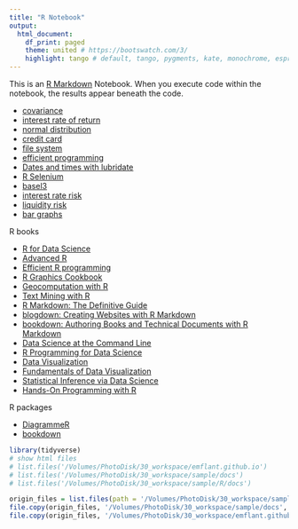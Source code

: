 ```yaml
---
title: "R Notebook"
output:
  html_document:
    df_print: paged
    theme: united # https://bootswatch.com/3/
    highlight: tango # default, tango, pygments, kate, monochrome, espresso, zenburn, haddock, and textmate
---
```


This is an [R Markdown](http://rmarkdown.rstudio.com) Notebook. When you execute code within the notebook, the results appear beneath the code. 

- [covariance](./covariance.nb.html)
- [interest rate of return](./internal_rate_of_return.nb.html)
- [normal distribution](./normal_distribution.nb.html)
- [credit card](./credit_card.nb.html)
- [file system](./file_system.html)
- [efficient programming](./efficient_programming.nb.html)
- [Dates and times with lubridate](./dates_and_times.html)
- [R Selenium](./rselenium.html)
- [basel3](./basel3.html)
- [interest rate risk](./interest_rate_risk.nb.html)
- [liquidity risk](./liquidity_risk.html)
- [bar graphs](./bar_graphs.html)

R books

- [R for Data Science](https://r4ds.had.co.nz)
- [Advanced R](https://adv-r.hadley.nz)
- [Efficient R programming](https://csgillespie.github.io/efficientR/)
- [R Graphics Cookbook](https://r-graphics.org)
- [Geocomputation with R](https://geocompr.robinlovelace.net)
- [Text Mining with R](https://www.tidytextmining.com)
- [R Markdown: The Definitive Guide](https://bookdown.org/yihui/rmarkdown/)
- [blogdown: Creating Websites with R Markdown](https://bookdown.org/yihui/blogdown/)
- [bookdown: Authoring Books and Technical Documents with R Markdown](https://bookdown.org/yihui/bookdown/)
- [Data Science at the Command Line](https://www.datascienceatthecommandline.com)
- [R Programming for Data Science](https://bookdown.org/rdpeng/rprogdatascience/)
- [Data Visualization](https://socviz.co)
- [Fundamentals of Data Visualization](https://serialmentor.com/dataviz/)
- [Statistical Inference via Data Science](https://moderndive.com)
- [Hands-On Programming with R](https://rstudio-education.github.io/hopr/)

R packages

- [DiagrammeR](http://rich-iannone.github.io/DiagrammeR/index.html)
- [bookdown](https://bookdown.org)


```r
library(tidyverse)
# show html files
# list.files('/Volumes/PhotoDisk/30_workspace/emflant.github.io')
# list.files('/Volumes/PhotoDisk/30_workspace/sample/docs')
# list.files('/Volumes/PhotoDisk/30_workspace/sample/R/docs')

origin_files = list.files(path = '/Volumes/PhotoDisk/30_workspace/sample/R/docs', recursive = T, full.names = T, pattern = '\\.html$')
file.copy(origin_files, '/Volumes/PhotoDisk/30_workspace/sample/docs', overwrite = T, copy.date = T)
file.copy(origin_files, '/Volumes/PhotoDisk/30_workspace/emflant.github.io', overwrite = T, copy.date = T)


```



